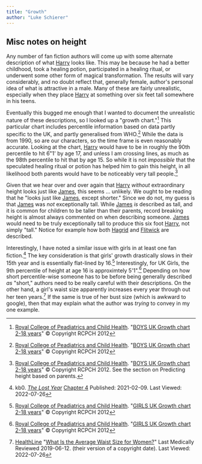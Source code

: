 ```yaml
---
title: "Growth"
author: "Luke Schierer"
---
```


## Misc notes on height

Any number of fan fiction authors will come up with some alternate description
of what [Harry][] looks like.  This may be because he had a better childhood,
took a healing potion, participated in a healing ritual, or underwent some
other form of magical transformation.  The results will vary considerably, and
no doubt reflect that, generally female, author's personal idea of what is
attractive in a male.  Many of these are fairly unrealistic, especially when
they place [Harry][] at something over six feet tall somewhere in his teens.  

[Harry]: <../../people/potter/harry_james>

Eventually this bugged me enough that I wanted to document the unrealistic
nature of these descriptions, so I looked up a "growth chart."[^220622-1] This
particular chart includes percentile information based on data partly specific
to the UK, and partly generalised from WHO.[^220622-2]  While the data is from
1990, so are our characters, so the time frame is even reasonably accurate.
Looking at the chart, [Harry][] would have to be in roughly the 90th percentile
to hit 6"1' by age 17, and unless I am crossing lines, as much as the 98th
percentile to hit that by age 15.  So while it is not *impossible* that the
speculated healing ritual or potion has helped him to gain this height, in all
likelihood both parents would have to be noticeably very tall people.[^220622-3]

Given that we hear over and over again that [Harry][] *without* extraordinary height
looks just like [James][], this seems … unlikely.  We ought to be reading that he
"looks just like [James][], except shorter."  Since we do not, my guess is that
[James][] was *not* exceptionally tall.  While [James][] *is* described as
tall, and it is common for children to be taller than their parents, record
breaking height is almost always commented on when describing someone.
[James][] would need to be truly exceptionally tall to produce this six foot
[Harry][], not simply "tall."  Notice for example how both [Hagrid][] and
[Flitwick][] are described.

[James]: <../../people/potter/james>

[Hagrid]: <../../people/hagrid/rubeus>

[Flitwick]: <../../people/flitwick/filus>

Interestingly, I have noted a similar issue with girls in at least one fan
fiction.[^220726-8] The key consideration is that girls' growth drastically
slows in their 15th year and is essentially flat-lined by 16.[^220726-9]
Interestingly, for UK Girls, the 9th percentile of height at age 16 is
approximtely 5'1".[^220726-10]  Depending on how short percentile-wise someone
has to be before being generally described *as* "short," authors need to be
really careful with their descriptions.  On the other hand, a girl's waist size
apparently increases every year through out her teen years.[^220726-11]  If the
same is true of her bust size (which is awkward to google), then that may
explain what the author was *trying* to convey in my one example.

[^220726-11]: [HealthLine](https://www.healthline.com/)
    "[What Is the Average Waist Size for Women?](https://www.healthline.com/health/average-waist-size-for-women)"
    Last Medically Reviewed 2019-06-12. (their version of a copyright date). Last Viewed: 2022-07-26

[^220726-8]: kb0. _[The Lost Year](https://www.fanfiction.net/s/13815274)_
    [Chapter 4](https://www.fanfiction.net/s/13815274/4/The-Lost-Year)
    Published: 2021-02-09. Last Viewed: 2022-07-26

[^220726-10]: [Royal College of Peadiatrics and Child Health](https://www.rcpch.ac.uk/).
    "[GIRLS UK Growth chart 2-18 years](https://www.rcpch.ac.uk/sites/default/files/Girls_2-18_years_growth_chart.pdf)"
    © Copyright RCPCH 2012

[^220726-9]: [Royal College of Peadiatrics and Child Health](https://www.rcpch.ac.uk/).
    "[GIRLS UK Growth chart 2-18 years](https://www.rcpch.ac.uk/sites/default/files/Girls_2-18_years_growth_chart.pdf)"
    © Copyright RCPCH 2012

[^220622-1]: [Royal College of Peadiatrics and Child Health](https://www.rcpch.ac.uk/).
    "[BOYS UK Growth chart 2-18 years](https://www.rcpch.ac.uk/sites/default/files/Boys_2-18_years_growth_chart.pdf)"
    © Copyright RCPCH 2012

[^220622-2]: [Royal College of Peadiatrics and Child Health](https://www.rcpch.ac.uk/).
    "[BOYS UK Growth chart 2-18 years](https://www.rcpch.ac.uk/sites/default/files/Boys_2-18_years_growth_chart.pdf)"
    © Copyright RCPCH 2012

[^220622-3]: [Royal College of Peadiatrics and Child Health](https://www.rcpch.ac.uk/).
    "[BOYS UK Growth chart 2-18 years](https://www.rcpch.ac.uk/sites/default/files/Boys_2-18_years_growth_chart.pdf)"
    © Copyright RCPCH 2012.  See the section on Predicting height based on
    parents.

